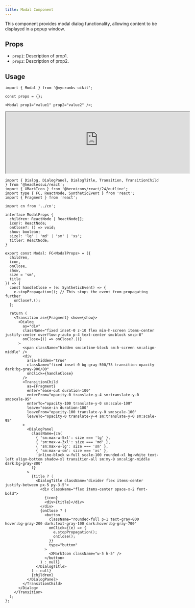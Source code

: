 ```yaml
---
title: Modal Component
---
```

This component provides modal dialog functionality, allowing content to be displayed in a popup window.

## Props

- `prop1`: Description of prop1.
- `prop2`: Description of prop2.

## Usage

```tsx
import { Modal } from '@mycrumbs-uikit';

const props = {};

<Modal prop1="value1" prop2="value2" />;
```

<iframe src="https://663a6564311e0ec20c42bab9-xlpxfwvbkd.chromatic.com/iframe.html?args=show:!true&id=components-modal--template" width="600" height="200"  rounded="12px' className={'flex'}frameborder="0"></iframe>


```tsx
import { Dialog, DialogPanel, DialogTitle, Transition, TransitionChild } from '@headlessui/react';
import { XMarkIcon } from '@heroicons/react/24/outline';
import type { FC, ReactNode, SyntheticEvent } from 'react';
import { Fragment } from 'react';

import cn from '../cn';

interface ModalProps {
  children: ReactNode | ReactNode[];
  icon?: ReactNode;
  onClose?: () => void;
  show: boolean;
  size?: 'lg' | 'md' | 'sm' | 'xs';
  title?: ReactNode;
}

export const Modal: FC<ModalProps> = ({
  children,
  icon,
  onClose,
  show,
  size = 'sm',
  title
}) => {
  const handleClose = (e: SyntheticEvent) => {
    e.stopPropagation(); // This stops the event from propagating further
    onClose?.();
  };

  return (
    <Transition as={Fragment} show={show}>
      <Dialog
        as="div"
        className="fixed inset-0 z-10 flex min-h-screen items-center justify-center overflow-y-auto p-4 text-center sm:block sm:p-0"
        onClose={() => onClose?.()}
      >
        <span className="hidden sm:inline-block sm:h-screen sm:align-middle" />
        <div
          aria-hidden="true"
          className="fixed inset-0 bg-gray-500/75 transition-opacity dark:bg-gray-900/80"
          onClick={handleClose}
        />
        <TransitionChild
          as={Fragment}
          enter="ease-out duration-100"
          enterFrom="opacity-0 translate-y-4 sm:translate-y-0 sm:scale-95"
          enterTo="opacity-100 translate-y-0 sm:scale-100"
          leave="ease-in duration-100"
          leaveFrom="opacity-100 translate-y-0 sm:scale-100"
          leaveTo="opacity-0 translate-y-4 sm:translate-y-0 sm:scale-95"
        >
          <DialogPanel
            className={cn(
              { 'sm:max-w-5xl': size === 'lg' },
              { 'sm:max-w-3xl': size === 'md' },
              { 'sm:max-w-lg': size === 'sm' },
              { 'sm:max-w-sm': size === 'xs' },
              'inline-block w-full scale-100 rounded-xl bg-white text-left align-bottom shadow-xl transition-all sm:my-8 sm:align-middle dark:bg-gray-800'
            )}
          >
            {title ? (
              <DialogTitle className="divider flex items-center justify-between px-5 py-3.5">
                <div className="flex items-center space-x-2 font-bold">
                  {icon}
                  <div>{title}</div>
                </div>
                {onClose ? (
                  <button
                    className="rounded-full p-1 text-gray-800 hover:bg-gray-200 dark:text-gray-100 dark:hover:bg-gray-700"
                    onClick={(e) => {
                      e.stopPropagation();
                      onClose();
                    }}
                    type="button"
                  >
                    <XMarkIcon className="w-5 h-5" />
                  </button>
                ) : null}
              </DialogTitle>
            ) : null}
            {children}
          </DialogPanel>
        </TransitionChild>
      </Dialog>
    </Transition>
  );
};

```
